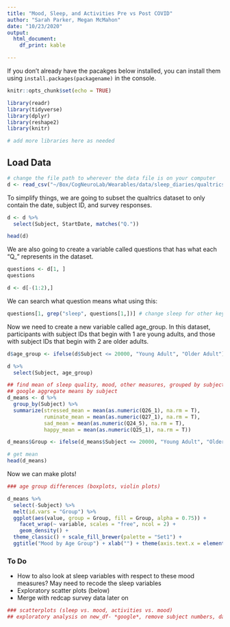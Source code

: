 ```yaml
---
title: "Mood, Sleep, and Activities Pre vs Post COVID"
author: "Sarah Parker, Megan McMahon"
date: "10/23/2020"
output: 
  html_document:
    df_print: kable

---
```


If you don't already have the pacakges below installed, you can install them using `install.packages(packagename)` in the console.

```r
knitr::opts_chunk$set(echo = TRUE)

library(readr)
library(tidyverse)
library(dplyr)
library(reshape2)
library(knitr)

# add more libraries here as needed
```

## Load Data

```r

# change the file path to wherever the data file is on your computer
d <- read_csv("~/Box/CogNeuroLab/Wearables/data/sleep_diaries/qualtrics_sleep_survey.csv")

```

To simplify things, we are going to subset the qualtrics dataset to only contain the date, subject ID, and survey responses. 

```r

d <- d %>%
  select(Subject, StartDate, matches("Q."))

head(d)

```

We are also going to create a variable called questions that has what each "Q_" represents in the dataset.

```r

questions <- d[1, ]
questions

d <- d[-(1:2),]
```

We can search what question means what using this:
```r

questions[1, grep("sleep", questions[1,])] # change sleep for other keywords
```


Now we need to create a new variable called age_group. In this dataset, participants with subject IDs that begin with 1 are young adults, and those with subject IDs that begin with 2 are older adults.

```r
d$age_group <- ifelse(d$Subject <= 20000, "Young Adult", "Older Adult")

d %>%
  select(Subject, age_group)

```


```r
## find mean of sleep quality, mood, other measures, grouped by subject
## google aggregate means by subject
d_means <- d %>%
  group_by(Subject) %>%
  summarize(stressed_mean = mean(as.numeric(Q26_1), na.rm = T), 
            ruminate_mean = mean(as.numeric(Q27_1), na.rm = T), 
            sad_mean = mean(as.numeric(Q24_5), na.rm = T), 
            happy_mean = mean(as.numeric(Q25_1), na.rm = T))

d_means$Group <- ifelse(d_means$Subject <= 20000, "Young Adult", "Older Adult")

# get mean
head(d_means)

```

Now we can make plots!

```r
### age group differences (boxplots, violin plots)

d_means %>%
  select(-Subject) %>%
  melt(id.vars = "Group") %>%
  ggplot(aes(value, group = Group, fill = Group, alpha = 0.75)) +
    facet_wrap(~ variable, scales = "free", ncol = 2) +
    geom_density() + 
  theme_classic() + scale_fill_brewer(palette = "Set1") +
  ggtitle("Mood by Age Group") + xlab("") + theme(axis.text.x = element_blank())

```

### To Do
* How to also look at sleep variables with respect to these mood measures? May need to recode the sleep variables
* Exploratory scatter plots (below)
* Merge with redcap survey data later on

```r
### scatterplots (sleep vs. mood, activities vs. mood)
## exploratory analysis on new_df- *google*, remove subject numbers, dates
```

